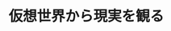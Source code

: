 ﻿---
title: "仮想世界から現実を観る"
category: "工学院"
vol: 74
interviewee: "寺野 隆雄"
url: ""
tags: []
pdf: "74-1-terano.pdf"
career: ""
preface: "人は社会の中で他者と関わり合いながら生活し ており、人々のつながりは社会現象に大きな影響 を与えている。 寺野研究室では、人々のつながりと社会の関係 に着目した社会シミュレーションの手法である エージェント・ベース・モデリング（ABM）を用 いて、社会システムを中心にさまざまな分野の研 究を行っている。 本 稿 で は、ABM の 仕 組 み と 利 点、 さ ら に ABM の活用例として貨幣創発に関する研究を紹 介する。"
---
